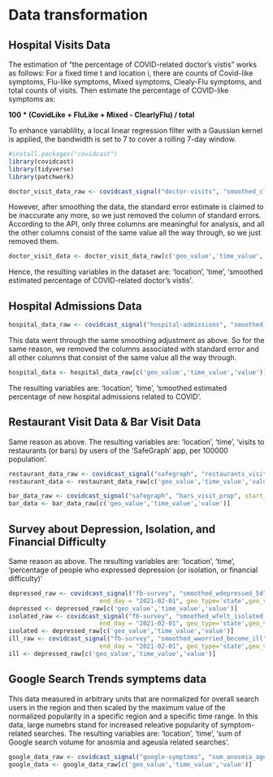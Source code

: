 # Data transformation

## Hospital Visits Data
The estimation of "the percentage of COVID-related doctor's vistis" works as follows:
For a fixed time t and location i, there are counts of Covid-like symptoms, Flu-like symptoms, Mixed symptoms, Clealy-Flu symptoms, and total counts of visits. Then estimate the percentage of COVID-like symptoms as:

**100 * (CovidLike + FluLike + Mixed - ClearlyFlu) / total**

To enhance variablility, a local linear regression filter with a Gaussian kernel is applied, the bandwidth is set to 7 to cover a rolling 7-day window.
```r
#install.packages("covidcast")
library(covidcast)
library(tidyverse)
library(patchwork)
```
```r
doctor_visit_data_raw <- covidcast_signal("doctor-visits", "smoothed_cli", start_day = "2020-02-01", end_day = "2021-02-01", geo_type='state',geo_values=c('ny','ca','tx','co','hi','wa','ks','va','mo'))
```

However, after smoothing the data, the standard error estimate is claimed to be inaccurate any more, so we just removed the column of standard errors. According to the API, only three columns are meaningful for analysis, and all the other columns consist of the same value all the way through, so we just removed them. 
```r
doctor_visit_data <- doctor_visit_data_raw[c('geo_value','time_value','value')]
```
Hence, the resulting variables in the dataset are: 'location', 'time', 'smoothed estimated percentage of COVID-related doctor's vistis'.

## Hospital Admissions Data
```r
hospital_data_raw <- covidcast_signal("hospital-admissions", "smoothed_covid19_from_claims", start_day = "2020-02-01", end_day = "2021-02-01", geo_type='state',geo_values=c('ny','ca','tx','co','hi','wa','ks','va','mo'))
```
This data went through the same smoothing adjustment as above. So for the same reason, we removed the columns associated with standard error and all other columns that consist of the same value all the way through. 
```r
hospital_data <- hospital_data_raw[c('geo_value','time_value','value')]
```
The resulting variables are: 'location', 'time', 'smoothed estimated percentage of new hospital admissions related to COVID'. 

## Restaurant Visit Data & Bar Visit Data
Same reason as above. The resulting variables are: 'location', 'time', 'visits to restaurants (or bars) by users of the 'SafeGraph' app, per 100000 population'.
```r
restaurant_data_raw <- covidcast_signal("safegraph", "restaurants_visit_prop", start_day = "2020-02-01", end_day = "2021-02-01", geo_type='state',geo_values=c('ny','ca','tx','co','hi','wa','ks','va','mo'))
restaurant_data <- restaurant_data_raw[c('geo_value','time_value','value')]
```
```r
bar_data_raw <- covidcast_signal("safegraph", "bars_visit_prop", start_day = "2020-02-01", end_day = "2021-02-01", geo_type='state',geo_values=c('ny','ca','tx','co','hi','wa','ks','va','mo'))
bar_data <- bar_data_raw[c('geo_value','time_value','value')]
```


## Survey about Depression, Isolation, and Financial Difficulty
Same reason as above. The resulting variables are: 'location', 'time', 'percentage of people who expressed depression (or isolation, or financial difficulty)'
```r
depressed_raw <- covidcast_signal("fb-survey", "smoothed_wdepressed_5d", start_day = "2020-09-08",
                         end_day = "2021-02-01", geo_type='state',geo_values=c('ny','ca','tx','co','hi','wa','ks','va','mo'))
depressed <- depressed_raw[c('geo_value','time_value','value')]
isolated_raw <- covidcast_signal("fb-survey", "smoothed_wfelt_isolated_5d", start_day = "2020-09-08",
                         end_day = "2021-02-01", geo_type='state',geo_values=c('ny','ca','tx','co','hi','wa','ks','va','mo'))
isolated <- depressed_raw[c('geo_value','time_value','value')]
ill_raw <- covidcast_signal("fb-survey", "smoothed_wworried_become_ill", start_day = "2020-09-08",
                         end_day = "2021-02-01", geo_type='state',geo_values=c('ny','ca','tx','co','hi','wa','ks','va','mo'))
ill <- depressed_raw[c('geo_value','time_value','value')]
```

## Google Search Trends symptems data
This data measured in arbitrary units that are normalized for overall search users in the region and then scaled by the maximum value of the normalized popularity in a specific region and a specific time range. In this data, large numebrs stand for increased releative popularity of symptom-related searches.
The resulting variables are: 'location', 'time', 'sum of Google search volume for anosmia and ageusia related searches'.
```r
google_data_raw <- covidcast_signal("google-symptoms", "sum_anosmia_ageusia_raw_search", start_day = "2020-02-01", end_day = "2021-02-01", geo_type='state',geo_values=c('ny','ca','tx','co','hi','wa','ks','va','mo'))
google_data <- google_data_raw[c('geo_value','time_value','value')]
```